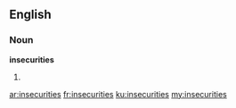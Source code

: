==English==
===Noun===
'''insecurities'''
# {{plural of|[[insecurity]]}}

[[ar:insecurities]]
[[fr:insecurities]]
[[ku:insecurities]]
[[my:insecurities]]